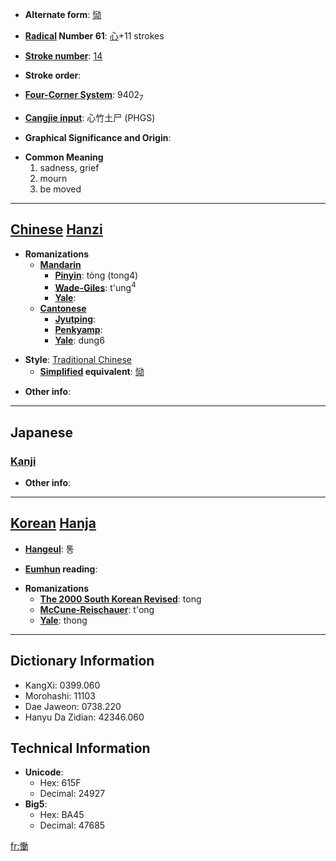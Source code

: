 * '''Alternate form''': [[恸]]

* '''[[Wiktionary:Chinese radical index| Radical]] Number 61''': [[Wiktionary:Chinese radical index 心|心]]+11 strokes

* '''[[Wiktionary:Chinese total strokes index|Stroke number]]''': [[Wiktionary:Chinese total strokes index 14|14]]

* '''Stroke order''': 

* '''[[Wiktionary:Chinese four corner index|Four-Corner System]]''': 9402<sub>7</sub>

* '''[[Wiktionary:Chinese Cangjie index|Cangjie input]]''': 心竹土尸 (PHGS)

* '''Graphical Significance and Origin''': 

* '''Common Meaning'''
*#sadness, grief
*# mourn
*# be moved


----

== [[Chinese]] [[Hanzi]] ==

* '''Romanizations'''
** '''[[Mandarin]]'''
*** '''[[Pinyin]]''': tòng (tong4)
*** '''[[Wade-Giles]]''': t'ung<sup>4</sup>
*** '''[[Yale]]''': 
** '''[[Cantonese]]'''
*** '''[[Jyutping]]''':
*** '''[[Penkyamp]]''': 
*** '''[[Yale]]''': dung6

* '''Style''': [[Traditional Chinese]] 
** '''[[Simplified Chinese|Simplified]] equivalent''': [[恸]]

* '''Other info''': 

----

==Japanese==
===[[Kanji]]===
{{kanji|on readings=[[どう]] (dō), [[とう]] (tō)
|kun readings=[[なげく]] (nageku)
}}

* '''Other info''':  

----

== [[Korean]] [[Hanja]] ==

* '''[[Hangeul]]''': 통

* '''[[Eumhun]] reading''': 

* '''Romanizations'''
** '''[[The 2000 South Korean Revised Romanization|The 2000 South Korean Revised]]''': tong
** '''[[McCune-Reischauer]]''': t'ong
** '''[[Yale]]''': thong

----

== Dictionary Information ==

* KangXi: 0399.060
* Morohashi: 11103
* Dae Jaweon: 0738.220
* Hanyu Da Zidian: 42346.060

== Technical Information ==

* '''Unicode''':
** Hex: 615F
** Decimal: 24927
* '''Big5''':
** Hex: BA45
** Decimal: 47685

[[fr:慟]]